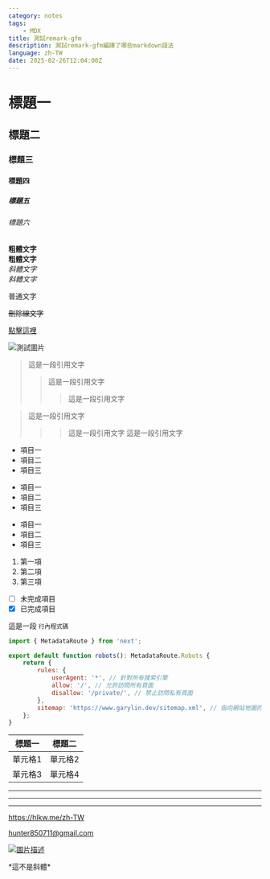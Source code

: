 ```yaml
---
category: notes
tags:
    - MDX
title: 測試remark-gfm
description: 測試remark-gfm編譯了哪些markdown語法
language: zh-TW
date: 2025-02-26T12:04:00Z
---
```


# 標題一
## 標題二
### 標題三
#### 標題四
##### 標題五
###### 標題六

**粗體文字**  
__粗體文字__  
*斜體文字*  
_斜體文字_

普通文字

~~刪除線文字~~

[點擊這裡](https://hlkw.me/zh-TW)

![測試圖片](/images/ow_slicing_practice.png)

> 這是一段引用文字
>> 這是一段引用文字
>>> 這是一段引用文字

> 這是一段引用文字
>>> 這是一段引用文字
>> 這是一段引用文字

- 項目一
- 項目二
- 項目三

* 項目一
* 項目二
* 項目三

+ 項目一
+ 項目二
+ 項目三

1. 第一項
2. 第二項
3. 第三項

- [ ] 未完成項目  
- [x] 已完成項目

這是一段 `行內程式碼`

```js
import { MetadataRoute } from 'next';

export default function robots(): MetadataRoute.Robots {
    return {
        rules: {
            userAgent: '*', // 針對所有搜索引擎
            allow: '/', // 允許訪問所有頁面
            disallow: '/private/', // 禁止訪問私有頁面
        },
        sitemap: 'https://www.garylin.dev/sitemap.xml', // 指向網站地圖的 URL
    };
}
```

| 標題一 | 標題二 |
|--------|--------|
| 單元格1 | 單元格2 |
| 單元格3 | 單元格4 |

---
***
___

https://hlkw.me/zh-TW

hunter850711@gmail.com

[![圖片描述](/images/open_graph.jpg)](https://hlkw.me/zh-TW)

\*這不是斜體\*
